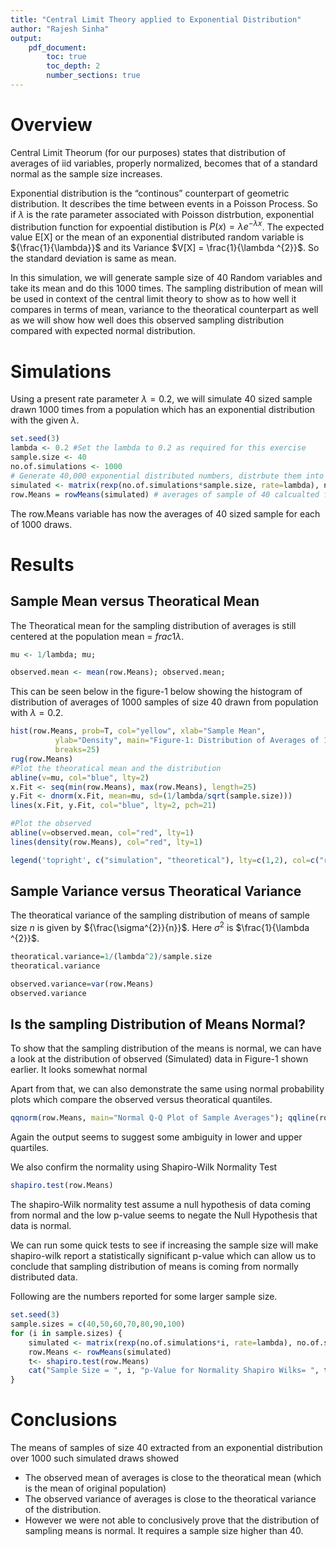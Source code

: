 ```yaml
---
title: "Central Limit Theory applied to Exponential Distribution"
author: "Rajesh Sinha"
output: 
    pdf_document:
        toc: true
        toc_depth: 2
        number_sections: true
---
```


# Overview
Central Limit Theorum (for our purposes) states that distribution of averages of iid variables, properly normalized, becomes that of a standard normal as the sample size increases. 

Exponential distribution is the "continous" counterpart of geometric distribution. It describes the time between events in a Poisson Process. So if $\lambda$ is the rate parameter associated with Poisson distrbution, exponential distribution function for expoential distibution is $P(x) = \lambda e^{-\lambda x}$. The expected value E[X] or the mean of an exponential distributed random variable is ${\frac{1}{\lambda}}$ and its Variance $V[X] = \frac{1}{\lambda ^{2}}$. So the standard deviation is same as mean.

In this simulation, we will generate sample size of 40 Random variables and take its mean and do this 1000 times. The sampling distribution of mean will be used in context of the central limit theory to show as to how well it compares in terms of mean, variance to the theoratical counterpart as well as we will show how well does this observed sampling distribution compared with expected normal distribution. 


# Simulations


Using a present rate parameter $\lambda = 0.2$, we will simulate 40 sized sample drawn 1000 times from a population which has an exponential distribution with the given $\lambda$.


```r
set.seed(3)
lambda <- 0.2 #Set the lambda to 0.2 as required for this exercise
sample.size <- 40
no.of.simulations <- 1000
# Generate 40,000 exponential distributed numbers, distrbute them into a matrix of size 1000 x 40
simulated <- matrix(rexp(no.of.simulations*sample.size, rate=lambda), no.of.simulations, sample.size) 
row.Means = rowMeans(simulated) # averages of sample of 40 calcualted for each of 1000 rows 
````

The row.Means variable has now the averages of 40 sized sample for each of 1000 draws.

# Results

## Sample Mean versus Theoratical Mean
The Theoratical mean for the sampling distribution of averages is still centered at the population mean = $frac{1}{\lambda}$. 

```r
mu <- 1/lambda; mu;
````

```r
observed.mean <- mean(row.Means); observed.mean; 
````


This can be seen below in the figure-1 below showing the histogram of distribution of averages of 1000 samples of size 40 drawn from population with $\lambda = 0.2$.

```r
hist(row.Means, prob=T, col="yellow", xlab="Sample Mean",
          ylab="Density", main="Figure-1: Distribution of Averages of 1000 samples \nof size 40 drawn from exponentially distributed Population (Rate = 2)",
          breaks=25)
rug(row.Means)
#Plot the theoratical mean and the distribution
abline(v=mu, col="blue", lty=2)
x.Fit <- seq(min(row.Means), max(row.Means), length=25)
y.Fit <- dnorm(x.Fit, mean=mu, sd=(1/lambda/sqrt(sample.size)))
lines(x.Fit, y.Fit, col="blue", lty=2, pch=21)

#Plot the observed
abline(v=observed.mean, col="red", lty=1)
lines(density(row.Means), col="red", lty=1)

legend('topright', c("simulation", "theoretical"), lty=c(1,2), col=c("red", "blue"))
```



## Sample Variance versus Theoratical Variance

The theoratical variance of the sampling distribution of means of sample size $n$ is given by ${\frac{\sigma^{2}}{n}}$. Here $\sigma^{2}$ is $\frac{1}{\lambda ^{2}}$. 
```r
theoratical.variance=1/(lambda^2)/sample.size
theoratical.variance
````

```r
observed.variance=var(row.Means)
observed.variance
````


## Is the sampling Distribution of Means Normal?

To show that the sampling distribution of the means is normal, we can have a look at the distribution of observed (Simulated) data in Figure-1 shown earlier. It looks somewhat normal 

Apart from that, we can also demonstrate the same using normal probability plots which compare the observed versus theoratical quantiles.

```r
qqnorm(row.Means, main="Normal Q-Q Plot of Sample Averages"); qqline(row.Means);
````

Again the output seems to suggest some ambiguity in lower and upper quartiles.

We also confirm the normality using Shapiro-Wilk Normality Test
```r
shapiro.test(row.Means)
````

The shapiro-Wilk normality test assume a null hypothesis of data coming from normal and the low p-value seems to negate the Null Hypothesis that data is normal. 

We can run some quick tests to see if increasing the sample size will make shapiro-wilk report a statistically significant p-value which can allow us to conclude that sampling distribution of means is coming from normally distributed data.

Following are the numbers reported for some larger sample size.

```r
set.seed(3)
sample.sizes = c(40,50,60,70,80,90,100)
for (i in sample.sizes) {
    simulated <- matrix(rexp(no.of.simulations*i, rate=lambda), no.of.simulations, i)
    row.Means <- rowMeans(simulated)
    t<- shapiro.test(row.Means)
    cat("Sample Size = ", i, "p-Value for Normality Shapiro Wilks= ", t$p.value, "\n" )
}
````


# Conclusions

The means of samples of size 40 extracted from an exponential distribution over 1000 such simulated draws showed

* The observed mean of averages is close to the theoratical mean (which is the mean of original population)
* The observed variance of averages is close to the theoratical variance of the distribution.
* However we were not able to conclusively prove that the distribution of sampling means is normal. It requires a sample size higher than 40.
